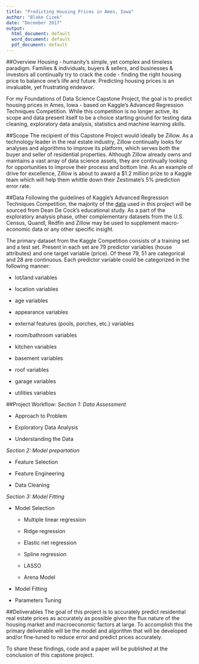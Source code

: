 ---
title: "Predicting Housing Prices in Ames, Iowa"
author: "Blake Cizek"
date: "December 2017"
output:
  html_document: default
  word_document: default
  pdf_document: default
---
##Overview
Housing - humanity's simple, yet complex and timeless paradigm. Families & individuals, buyers & sellers, and businesses & investors all continually try to crack the code - finding the right housing price to balance one's life and future. Predicting housing prices is an invaluable, yet frustrating endeavor. 

For my Foundations of Data Science Capstone Project, the goal is to predict housing prices in Ames, Iowa - based on Kaggle's Advanced Regression Techniques Competition. While this competition is no longer active, its scope and data present itself to be a choice starting ground for testing data cleaning, exploratory data analysis, statistics and machine learning skills.

##Scope
The recipient of this Capstone Project would ideally be Zillow. As a technology leader in the real estate industry, Zillow continually looks for analyses and algorithms to improve its platform, which serves both the buyer and seller of residential properties. Although Zillow already owns and maintains a vast array of data science assets, they are continually looking for opportunities to improve their process and bottom line. As an example of drive for excellence, Zillow is about to award a $1.2 million prize to a Kaggle team which will help them whittle down their Zestimate's 5% prediction error rate.  

##Data
Following the guidelines of Kaggle's Advanced Regression Techniques Competition, the majority of the [data](https://www.kaggle.com/c/house-prices-advanced-regression-techniques/data) used in this project will be sourced from Dean De Cock's educational study. As a part of the exploratory analysis phase, other complementary datasets from the U.S. Census, Quandl, Redfin and Zillow may be used to supplement macro-economic data or any other specific insight. 

The primary dataset from the Kaggle Competition consists of a training set and a test set. Present in each set are 79 predictor variables (house attributes) and one target variable (price). Of these 79, 51 are categorical and 28 are continuous. Each predictor variable could be categorized in the following manner:

* lot/land variables  

* location variables  

* age variables  

* appearance variables  

* external features (pools, porches, etc.) variables  

* room/bathroom variables  

* kitchen variables  

* basement variables  

* roof variables  

* garage variables  

* utilities variables  

##Project Workflow:
*Section 1: Data Assessment*

* Approach to Problem  

* Exploratory Data Analysis  

* Understanding the Data  

*Section 2: Model prepartation*

* Feature Selection  

* Feature Engineering   

* Data Cleaning  

*Section 3: Model Fitting*

* Model Selection  

    - Multiple linear regression  

    - Ridge regression  

    - Elastic net regression  

    - Spline regression  

    - LASSO  

    - Arena Model
  
* Model Fitting  

* Parameters Tuning 

##Deliverables
The goal of this project is to accurately predict residential real estate prices as accurately as possible given the flux nature of the housing market and macroeconomic factors at large. To accomplish this the primary deliverable will be the model and algorithm that will be developed and/or fine-tuned to reduce error and predict prices accurately. 

To share these findings, code and a paper will be published at the conclusion of this capstone project. 


